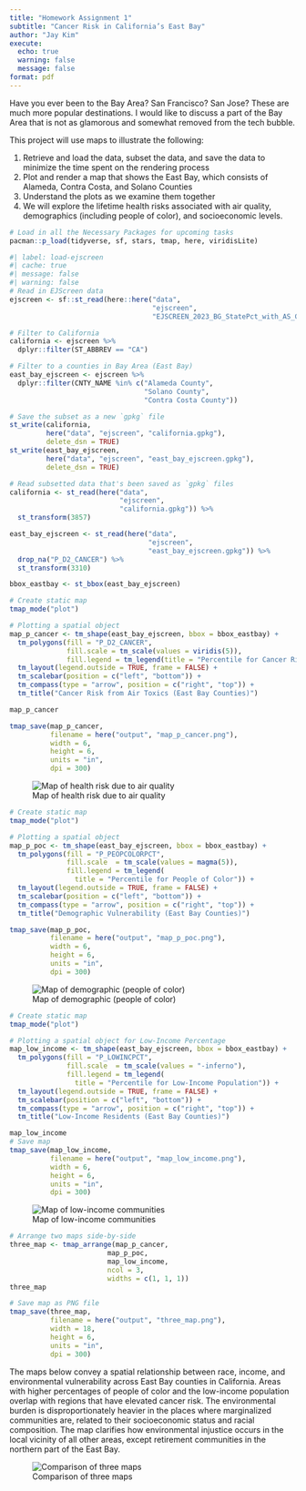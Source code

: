 ```yaml
---
title: "Homework Assignment 1"
subtitle: "Cancer Risk in California’s East Bay"
author: "Jay Kim"
execute: 
  echo: true
  warning: false
  message: false 
format: pdf
---
```


Have you ever been to the Bay Area? San Francisco? San Jose? These are much more popular destinations. I would like to discuss a part of the Bay Area that is not as glamorous and somewhat removed from the tech bubble.

This project will use maps to illustrate the following:

1.  Retrieve and load the data, subset the data, and save the data to minimize the time spent on the rendering process
2.  Plot and render a map that shows the East Bay, which consists of Alameda, Contra Costa, and Solano Counties
3.  Understand the plots as we examine them together
4.  We will explore the lifetime health risks associated with air quality, demographics (including people of color), and socioeconomic levels.

```r
# Load in all the Necessary Packages for upcoming tasks
pacman::p_load(tidyverse, sf, stars, tmap, here, viridisLite)
```

```r
#| label: load-ejscreen
#| cache: true
#| message: false
#| warning: false
# Read in EJScreen data
ejscreen <- sf::st_read(here::here("data", 
                                   "ejscreen",
                                   "EJSCREEN_2023_BG_StatePct_with_AS_CNMI_GU_VI.gdb"))

# Filter to California
california <- ejscreen %>%
  dplyr::filter(ST_ABBREV == "CA")

# Filter to a counties in Bay Area (East Bay)
east_bay_ejscreen <- ejscreen %>%
  dplyr::filter(CNTY_NAME %in% c("Alameda County", 
                                 "Solano County", 
                                 "Contra Costa County"))

# Save the subset as a new `gpkg` file
st_write(california, 
         here("data", "ejscreen", "california.gpkg"), 
         delete_dsn = TRUE)
st_write(east_bay_ejscreen, 
         here("data", "ejscreen", "east_bay_ejscreen.gpkg"), 
         delete_dsn = TRUE)
```

```r
# Read subsetted data that's been saved as `gpkg` files
california <- st_read(here("data", 
                           "ejscreen", 
                           "california.gpkg")) %>% 
  st_transform(3857)

east_bay_ejscreen <- st_read(here("data", 
                                  "ejscreen", 
                                  "east_bay_ejscreen.gpkg")) %>% 
  drop_na("P_D2_CANCER") %>% 
  st_transform(3310)
```

```r
bbox_eastbay <- st_bbox(east_bay_ejscreen)

# Create static map
tmap_mode("plot")

# Plotting a spatial object
map_p_cancer <- tm_shape(east_bay_ejscreen, bbox = bbox_eastbay) +
  tm_polygons(fill = "P_D2_CANCER", 
              fill.scale = tm_scale(values = viridis(5)),
              fill.legend = tm_legend(title = "Percentile for Cancer Risk")) +
  tm_layout(legend.outside = TRUE, frame = FALSE) +
  tm_scalebar(position = c("left", "bottom")) +
  tm_compass(type = "arrow", position = c("right", "top")) +
  tm_title("Cancer Risk from Air Toxics (East Bay Counties)")

map_p_cancer

tmap_save(map_p_cancer, 
          filename = here("output", "map_p_cancer.png"),
          width = 6, 
          height = 6, 
          units = "in", 
          dpi = 300)
```

![Map of health risk due to air quality](output/map_p_cancer.png)

```r
# Create static map
tmap_mode("plot")

# Plotting a spatial object
map_p_poc <- tm_shape(east_bay_ejscreen, bbox = bbox_eastbay) +
  tm_polygons(fill = "P_PEOPCOLORPCT",
              fill.scale  = tm_scale(values = magma(5)),
              fill.legend = tm_legend(
                title = "Percentile for People of Color")) +
  tm_layout(legend.outside = TRUE, frame = FALSE) +
  tm_scalebar(position = c("left", "bottom")) +
  tm_compass(type = "arrow", position = c("right", "top")) +
  tm_title("Demographic Vulnerability (East Bay Counties)")

tmap_save(map_p_poc, 
          filename = here("output", "map_p_poc.png"),
          width = 6, 
          height = 6, 
          units = "in", 
          dpi = 300)
```

![Map of demographic (people of color)](output/map_p_poc.png)

```r
# Create static map
tmap_mode("plot")

# Plotting a spatial object for Low-Income Percentage
map_low_income <- tm_shape(east_bay_ejscreen, bbox = bbox_eastbay) +
  tm_polygons(fill = "P_LOWINCPCT",
              fill.scale  = tm_scale(values = "-inferno"),
              fill.legend = tm_legend(
                title = "Percentile for Low-Income Population")) +
  tm_layout(legend.outside = TRUE, frame = FALSE) +
  tm_scalebar(position = c("left", "bottom")) +
  tm_compass(type = "arrow", position = c("right", "top")) +
  tm_title("Low-Income Residents (East Bay Counties)")

map_low_income
# Save map
tmap_save(map_low_income,
          filename = here("output", "map_low_income.png"),
          width = 6,
          height = 6,
          units = "in",
          dpi = 300)
```

![Map of low-income communities](output/map_low_income.png)

```r
# Arrange two maps side-by-side
three_map <- tmap_arrange(map_p_cancer, 
                        map_p_poc,
                        map_low_income,
                        ncol = 3, 
                        widths = c(1, 1, 1))
three_map

# Save map as PNG file
tmap_save(three_map, 
          filename = here("output", "three_map.png"),
          width = 18, 
          height = 6, 
          units = "in", 
          dpi = 300)
```

The maps below convey a spatial relationship between race, income, and environmental vulnerability across East Bay counties in California. Areas with higher percentages of people of color and the low-income population overlap with regions that have elevated cancer risk. The environmental burden is disproportionately heavier in the places where marginalized communities are, related to their socioeconomic status and racial composition. The map clarifies how environmental injustice occurs in the local vicinity of all other areas, except retirement communities in the northern part of the East Bay.

![Comparison of three maps](output/three_map.png)
